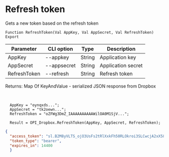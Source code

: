 ﻿---
sidebar_position: 3
---


# Refresh token
 Gets a new token based on the refresh token



`Function RefreshToken(Val AppKey, Val AppSecret, Val RefreshToken) Export`

  | Parameter | CLI option | Type | Description |
  |-|-|-|-|
  | AppKey | --appkey | String | Application key |
  | AppSecret | --appsecret | String | Application secret |
  | RefreshToken | --refresh | String | Refresh token |

  
  Returns:  Map Of KeyAndValue - serialized JSON response from Dropbox

<br/>




```bsl title="Code example"
  AppKey = "oynqxds...";
  AppSecret = "tk2oewn...";
  RefreshToken = "oZFWg3DmZ_IAAAAAAAAAAWilOA0M1SjV...";
  
  Result = OPI_Dropbox.RefreshToken(AppKey, AppSecret, RefreshToken);
```
 



```json title="Result"
{
  "access_token": "sl.B2M8yVLTS_ojO3UsFs2tRlXxkFh50RLOkroi3SLCwcjA2xX58JY__GXKh9vPGnGcfDkkTJJYB1Wn9tFvj6cRs3w04TnfaBQnJiOfUb58UHexTCAdck9xNFIBAQjuAQKUtkoht66bvsu4oh6Wl6gQpvU",
  "token_type": "bearer",
  "expires_in": 14400
  }
```
